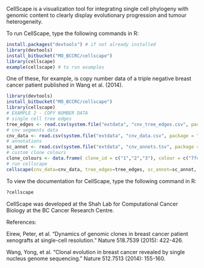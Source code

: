 CellScape is a visualization tool for integrating single cell phylogeny with genomic content to clearly display evolutionary progression and tumour heterogeneity. 

To run CellScape, type the following commands in R:

```r
install.packages("devtools") # if not already installed  
library(devtools)  
install_bitbucket("MO_BCCRC/cellscape")  
library(cellscape)  
example(cellscape) # to run examples
```

One of these, for example, is copy number data of a triple negative breast cancer patient published in Wang et al. (2014).
```r
library(devtools)  
install_bitbucket("MO_BCCRC/cellscape")  
library(cellscape) 
# EXAMPLE 2 - COPY NUMBER DATA
# single cell tree edges
tree_edges <- read.csv(system.file("extdata", "cnv_tree_edges.csv", package = "cellscape"))
# cnv segments data
cnv_data <- read.csv(system.file("extdata", "cnv_data.csv", package = "cellscape"))
# annotations
sc_annot <- read.csv(system.file("extdata", "cnv_annots.tsv", package = "cellscape"), sep="\t")
# custom clone colours
clone_colours <- data.frame( clone_id = c("1","2","3"), colour = c("7fc97f", "beaed4", "fdc086"))
# run cellscape
cellscape(cnv_data=cnv_data, tree_edges=tree_edges, sc_annot=sc_annot, width=800, height=475, show_warnings=FALSE, clone_colours=clone_colours)
```

To view the documentation for CellScape, type the following command in R:

```r
?cellscape
```

CellScape was developed at the Shah Lab for Computational Cancer Biology at the BC Cancer Research Centre.

References:  

Eirew, Peter, et al. "Dynamics of genomic clones in breast cancer patient xenografts at single-cell resolution." Nature 518.7539 (2015): 422-426.

Wang, Yong, et al. "Clonal evolution in breast cancer revealed by single nucleus genome sequencing." Nature 512.7513 (2014): 155-160.